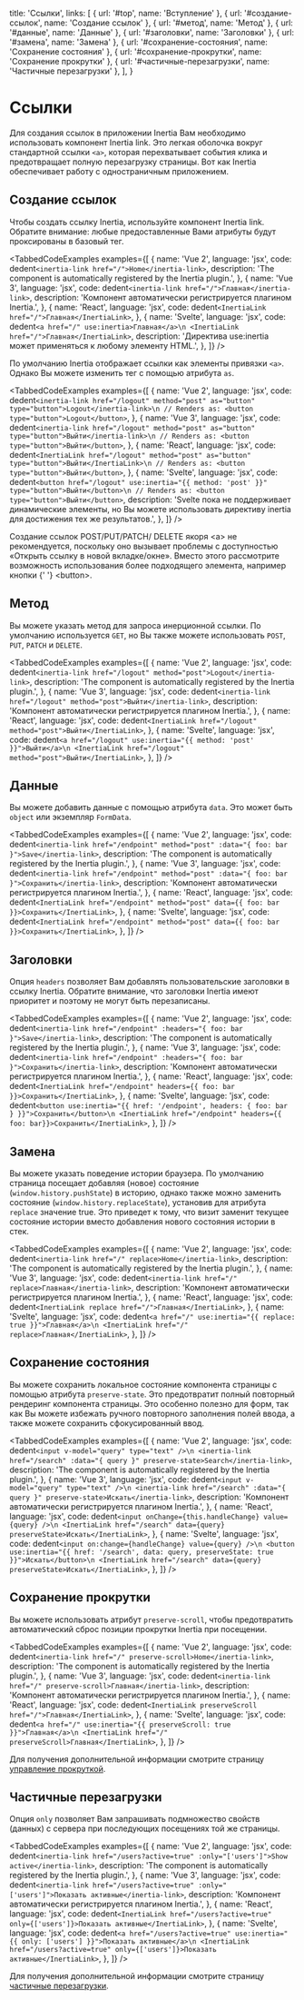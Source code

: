 
  title: 'Ссылки',
  links: [
    { url: '#top', name: 'Вступление' },
    { url: '#создание-ссылок', name: 'Создание ссылок' },
    { url: '#метод', name: 'Метод' },
    { url: '#данные', name: 'Данные' },
    { url: '#заголовки', name: 'Заголовки' },
    { url: '#замена', name: 'Замена' },
    { url: '#сохранение-состояния', name: 'Сохранение состояния' },
    { url: '#сохранение-прокрутки', name: 'Сохранение прокрутки' },
    { url: '#частичные-перезагрузки', name: 'Частичные перезагрузки' },
  ],
}

# Ссылки

Для создания ссылок в приложении Inertia Вам необходимо использовать компонент Inertia link. Это легкая оболочка вокруг стандартной ссылки `<a>`, которая перехватывает события клика и предотвращает полную перезагрузку страницы. Вот как Inertia обеспечивает работу с одностраничным приложением.

## Создание ссылок

Чтобы создать ссылку Inertia, используйте компонент Inertia link. Обратите внимание: любые предоставленные Вами атрибуты будут проксированы в базовый тег.

<TabbedCodeExamples
  examples={[
    {
      name: 'Vue 2',
      language: 'jsx',
      code: dedent`
        <inertia-link href="/">Home</inertia-link>
      `,
      description: 'The <inertia-link> component is automatically registered by the Inertia plugin.',
    },
    {
      name: 'Vue 3',
      language: 'jsx',
      code: dedent`
        <inertia-link href="/">Главная</inertia-link>
      `,
      description: 'Компонент <inertia-link> автоматически регистрируется плагином Inertia.',
    },
    {
      name: 'React',
      language: 'jsx',
      code: dedent`
        <InertiaLink href="/">Главная</InertiaLink>
      `,
    },
    {
      name: 'Svelte',
      language: 'jsx',
      code: dedent`
        <a href="/" use:inertia>Главная</a>\n
        <InertiaLink href="/">Главная</InertiaLink>
      `,
      description: 'Директива use:inertia может применяться к любому элементу HTML.',
    },
  ]}
/>

По умолчанию Inertia отображает ссылки как элементы привязки `<a>`. Однако Вы можете изменить тег с помощью атрибута `as`.

<TabbedCodeExamples
  examples={[
    {
      name: 'Vue 2',
      language: 'jsx',
      code: dedent`
        <inertia-link href="/logout" method="post" as="button" type="button">Logout</inertia-link>\n
        // Renders as:
        <button type="button">Logout</button>
      `,
    },
    {
      name: 'Vue 3',
      language: 'jsx',
      code: dedent`
        <inertia-link href="/logout" method="post" as="button" type="button">Выйти</inertia-link>\n
        // Renders as:
        <button type="button">Выйти</button>
      `,
    },
    {
      name: 'React',
      language: 'jsx',
      code: dedent`
        <InertiaLink href="/logout" method="post" as="button" type="button">Выйти</InertiaLink>\n
        // Renders as:
        <button type="button">Выйти</button>
      `,
    },
    {
      name: 'Svelte',
      language: 'jsx',
      code: dedent`
        <button href="/logout" use:inertia="{{ method: 'post' }}" type="button">Выйти</button>\n
        // Renders as:
        <button type="button">Выйти</button>
      `,
      description:
        'Svelte пока не поддерживает динамические элементы, но Вы можете использовать директиву inertia для достижения тех же результатов.',
    },
  ]}
/>

<Notice>
  Создание ссылок <inlineCode>POST</inlineCode>/<inlineCode>PUT</inlineCode>/<inlineCode>PATCH</inlineCode>/
  <inlineCode>DELETE</inlineCode> якоря <inlineCode>&lt;a&gt;</inlineCode> не рекомендуется, поскольку оно вызывает проблемы с доступностью «Открыть ссылку в новой вкладке/окне». Вместо этого рассмотрите возможность использования более подходящего элемента, например кнопки {' '} <inlineCode>&lt;button&gt;</inlineCode>.
</Notice>

## Метод

Вы можете указать метод для запроса инерционной ссылки. По умолчанию используется `GET`, но Вы также можете использовать `POST`, `PUT`, `PATCH` и `DELETE`.

<TabbedCodeExamples
  examples={[
    {
      name: 'Vue 2',
      language: 'jsx',
      code: dedent`
        <inertia-link href="/logout" method="post">Logout</inertia-link>
      `,
      description: 'The <inertia-link> component is automatically registered by the Inertia plugin.',
    },
    {
      name: 'Vue 3',
      language: 'jsx',
      code: dedent`
        <inertia-link href="/logout" method="post">Выйти</inertia-link>
      `,
      description: 'Компонент <inertia-link> автоматически регистрируется плагином Inertia.',
    },
    {
      name: 'React',
      language: 'jsx',
      code: dedent`
        <InertiaLink href="/logout" method="post">Выйти</InertiaLink>
      `,
    },
    {
      name: 'Svelte',
      language: 'jsx',
      code: dedent`
        <a href="/logout" use:inertia="{{ method: 'post' }}">Выйти</a>\n
        <InertiaLink href="/logout" method="post">Выйти</InertiaLink>
      `,
    },
  ]}
/>

## Данные

Вы можете добавить данные с помощью атрибута `data`. Это может быть `object` или экземпляр `FormData`.

<TabbedCodeExamples
  examples={[
    {
      name: 'Vue 2',
      language: 'jsx',
      code: dedent`
        <inertia-link href="/endpoint" method="post" :data="{ foo: bar }">Save</inertia-link>
      `,
      description: 'The <inertia-link> component is automatically registered by the Inertia plugin.',
    },
    {
      name: 'Vue 3',
      language: 'jsx',
      code: dedent`
        <inertia-link href="/endpoint" method="post" :data="{ foo: bar }">Сохранить</inertia-link>
      `,
      description: 'Компонент <inertia-link> автоматически регистрируется плагином Inertia.',
    },
    {
      name: 'React',
      language: 'jsx',
      code: dedent`
        <InertiaLink href="/endpoint" method="post" data={{ foo: bar }}>Сохранить</InertiaLink>
      `,
    },
    {
      name: 'Svelte',
      language: 'jsx',
      code: dedent`
        <InertiaLink href="/endpoint" method="post" data={{ foo: bar }}>Сохранить</InertiaLink>
      `,
    },
  ]}
/>

## Заголовки

Опция `headers` позволяет Вам добавлять пользовательские заголовки в ссылку Inertia. Обратите внимание, что заголовки Inertia имеют приоритет и поэтому не могут быть перезаписаны.

<TabbedCodeExamples
  examples={[
    {
      name: 'Vue 2',
      language: 'jsx',
      code: dedent`
        <inertia-link href="/endpoint" :headers="{ foo: bar }">Save</inertia-link>
      `,
      description: 'The <inertia-link> component is automatically registered by the Inertia plugin.',
    },
    {
      name: 'Vue 3',
      language: 'jsx',
      code: dedent`
        <inertia-link href="/endpoint" :headers="{ foo: bar }">Сохранить</inertia-link>
      `,
      description: 'Компонент <inertia-link> автоматически регистрируется плагином Inertia.',
    },
    {
      name: 'React',
      language: 'jsx',
      code: dedent`
        <InertiaLink href="/endpoint" headers={{ foo: bar }}>Сохранить</InertiaLink>
      `,
    },
    {
      name: 'Svelte',
      language: 'jsx',
      code: dedent`
        <button use:inertia="{{ href: '/endpoint', headers: { foo: bar } }}">Сохранить</button>\n
        <InertiaLink href="/endpoint" headers={{ foo: bar}}>Сохранить</InertiaLink>
      `,
    },
  ]}
/>

## Замена

Вы можете указать поведение истории браузера. По умолчанию страница посещает добавляя (новое) состояние (`window.history.pushState`) в историю, однако также можно заменить состояние (`window.history.replaceState`), установив для атрибута `replace` значение true. Это приведет к тому, что визит заменит текущее состояние истории вместо добавления нового состояния истории в стек.

<TabbedCodeExamples
  examples={[
    {
      name: 'Vue 2',
      language: 'jsx',
      code: dedent`
        <inertia-link href="/" replace>Home</inertia-link>
      `,
      description: 'The <inertia-link> component is automatically registered by the Inertia plugin.',
    },
    {
      name: 'Vue 3',
      language: 'jsx',
      code: dedent`
        <inertia-link href="/" replace>Главная</inertia-link>
      `,
      description: 'Компонент <inertia-link> автоматически регистрируется плагином Inertia.',
    },
    {
      name: 'React',
      language: 'jsx',
      code: dedent`
        <InertiaLink replace href="/">Главная</InertiaLink>
      `,
    },
    {
      name: 'Svelte',
      language: 'jsx',
      code: dedent`
        <a href="/" use:inertia="{{ replace: true }}">Главная</a>\n
        <InertiaLink href="/" replace>Главная</InertiaLink>
      `,
    },
  ]}
/>

## Сохранение состояния

Вы можете сохранить локальное состояние компонента страницы с помощью атрибута `preserve-state`. Это предотвратит полный повторный рендеринг компонента страницы. Это особенно полезно для форм, так как Вы можете избежать ручного повторного заполнения полей ввода, а также можете сохранить сфокусированный ввод.

<TabbedCodeExamples
  examples={[
    {
      name: 'Vue 2',
      language: 'jsx',
      code: dedent`
        <input v-model="query" type="text" />\n
        <inertia-link href="/search" :data="{ query }" preserve-state>Search</inertia-link>
      `,
      description: 'The <inertia-link> component is automatically registered by the Inertia plugin.',
    },
    {
      name: 'Vue 3',
      language: 'jsx',
      code: dedent`
        <input v-model="query" type="text" />\n
        <inertia-link href="/search" :data="{ query }" preserve-state>Искать</inertia-link>
      `,
      description: 'Компонент <inertia-link> автоматически регистрируется плагином Inertia.',
    },
    {
      name: 'React',
      language: 'jsx',
      code: dedent`
        <input onChange={this.handleChange} value={query} />\n
        <InertiaLink href="/search" data={query} preserveState>Искать</InertiaLink>
      `,
    },
    {
      name: 'Svelte',
      language: 'jsx',
      code: dedent`
        <input on:change={handleChange} value={query} />\n
        <button use:inertia="{{ href: '/search', data: query, preserveState: true }}">Искать</button>\n
        <InertiaLink href="/search" data={query} preserveState>Искать</InertiaLink>
      `,
    },
  ]}
/>

## Сохранение прокрутки

Вы можете использовать атрибут `preserve-scroll`, чтобы предотвратить автоматический сброс позиции прокрутки Inertia при посещении.

<TabbedCodeExamples
  examples={[
    {
      name: 'Vue 2',
      language: 'jsx',
      code: dedent`
        <inertia-link href="/" preserve-scroll>Home</inertia-link>
      `,
      description: 'The <inertia-link> component is automatically registered by the Inertia plugin.',
    },
    {
      name: 'Vue 3',
      language: 'jsx',
      code: dedent`
        <inertia-link href="/" preserve-scroll>Главная</inertia-link>
      `,
      description: 'Компонент <inertia-link> автоматически регистрируется плагином Inertia.',
    },
    {
      name: 'React',
      language: 'jsx',
      code: dedent`
        <InertiaLink preserveScroll href="/">Главная</InertiaLink>
      `,
    },
    {
      name: 'Svelte',
      language: 'jsx',
      code: dedent`
        <a href="/" use:inertia="{{ preserveScroll: true }}">Главная</a>\n
        <InertiaLink href="/" preserveScroll>Главная</InertiaLink>
      `,
    },
  ]}
/>

Для получения дополнительной информации смотрите страницу [управление прокруткой](/scroll-management).

## Частичные перезагрузки

Опция `only` позволяет Вам запрашивать подмножество свойств (данных) с сервера при последующих посещениях той же страницы.

<TabbedCodeExamples
  examples={[
    {
      name: 'Vue 2',
      language: 'jsx',
      code: dedent`
        <inertia-link href="/users?active=true" :only="['users']">Show active</inertia-link>
      `,
      description: 'The <inertia-link> component is automatically registered by the Inertia plugin.',
    },
    {
      name: 'Vue 3',
      language: 'jsx',
      code: dedent`
        <inertia-link href="/users?active=true" :only="['users']">Показать активные</inertia-link>
      `,
      description: 'Компонент <inertia-link> автоматически регистрируется плагином Inertia.',
    },
    {
      name: 'React',
      language: 'jsx',
      code: dedent`
        <InertiaLink href="/users?active=true" only={['users']}>Показать активные</InertiaLink>
      `,
    },
    {
      name: 'Svelte',
      language: 'jsx',
      code: dedent`
        <a href="/users?active=true" use:inertia="{{ only: ['users'] }}">Показать активные</a>\n
        <InertiaLink href="/users?active=true" only={['users']}>Показать активные</InertiaLink>
      `,
    },
  ]}
/>

Для получения дополнительной информации смотрите страницу [частичные перезагрузки](/partial-reloads).
